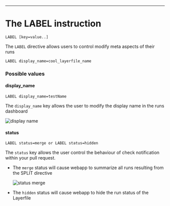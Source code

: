 ---

# The LABEL instruction

`LABEL [key=value..]`

The `LABEL` directive allows users to control modify meta aspects of their runs

```Layerfile
LABEL display_name=cool_layerfile_name
```

### Possible values

#### display_name

`LABEL display_name=testName`

The `display_name` key allows the user to modify the display name in the runs dashboard 

![display name](/docs/resources/display_name.png)

#### status

`LABEL status=merge or LABEL status=hidden`

The `status` key allows the user control the behaviour of check notification within
your pull request. 

- The `merge` status will cause webapp to summarize all runs resulting from the SPLIT directive

  ![status merge](/docs/resources/checks_merged.png)

- The `hidden` status will cause webapp to hide the run status of the Layerfile

<div className="section-spacing"></div>